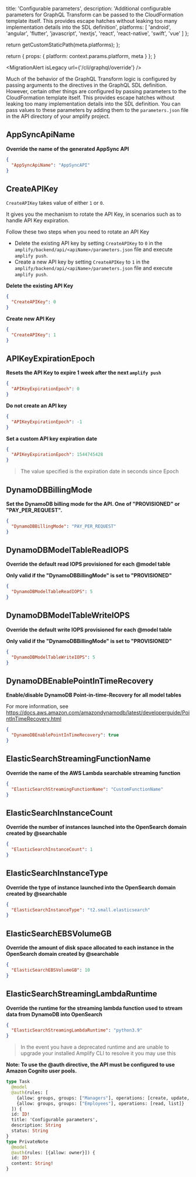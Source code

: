 
  title: 'Configurable parameters',
  description:
    'Additional configurable parameters for GraphQL Transform can be passed to the CloudFormation template itself. This provides escape hatches without leaking too many implementation details into the SDL definition',
  platforms: [
    'android',
    'angular',
    'flutter',
    'javascript',
    'nextjs',
    'react',
    'react-native',
    'swift',
    'vue'
  ]
};

  return getCustomStaticPath(meta.platforms);
};

  return {
    props: {
      platform: context.params.platform,
      meta
    }
  };
}

<MigrationAlert isLegacy url={'/cli/graphql/override'} />

Much of the behavior of the GraphQL Transform logic is configured by passing arguments to the directives in the GraphQL SDL definition. However, certain other things are configured by passing parameters to the CloudFormation template itself. This provides escape hatches without leaking too many implementation details into the SDL definition. You can pass values to these parameters by adding them to the `parameters.json` file in the API directory of your amplify project.

## AppSyncApiName

**Override the name of the generated AppSync API**

```json
{
  "AppSyncApiName": "AppSyncAPI"
}
```

## CreateAPIKey

`CreateAPIKey` takes value of either `1` or `0`.

It gives you the mechanism to rotate the API Key, in scenarios such as to handle API Key expiration.

Follow these two steps when you need to rotate an API Key

- Delete the existing API key by setting `CreateAPIKey` to `0` in the `amplify/backend/api/<apiName>/parameters.json` file and execute `amplify push`.
- Create a new API key by setting `CreateAPIKey` to `1` in the `amplify/backend/api/<apiName>/parameters.json` file and execute `amplify push`.

**Delete the existing API Key**

```json
{
  "CreateAPIKey": 0
}
```

**Create new API Key**

```json
{
  "CreateAPIKey": 1
}
```

## APIKeyExpirationEpoch

**Resets the API Key to expire 1 week after the next `amplify push`**

```json
{
  "APIKeyExpirationEpoch": 0
}
```

**Do not create an API key**

```json
{
  "APIKeyExpirationEpoch": -1
}
```

**Set a custom API key expiration date**

```json
{
  "APIKeyExpirationEpoch": 1544745428
}
```

> The value specified is the expiration date in seconds since Epoch

## DynamoDBBillingMode

**Set the DynamoDB billing mode for the API. One of "PROVISIONED" or "PAY_PER_REQUEST".**

```json
{
  "DynamoDBBillingMode": "PAY_PER_REQUEST"
}
```

## DynamoDBModelTableReadIOPS

**Override the default read IOPS provisioned for each @model table**

**Only valid if the "DynamoDBBillingMode" is set to "PROVISIONED"**

```json
{
  "DynamoDBModelTableReadIOPS": 5
}
```

## DynamoDBModelTableWriteIOPS

**Override the default write IOPS provisioned for each @model table**

**Only valid if the "DynamoDBBillingMode" is set to "PROVISIONED"**

```json
{
  "DynamoDBModelTableWriteIOPS": 5
}
```

## DynamoDBEnablePointInTimeRecovery

**Enable/disable DynamoDB Point-in-time-Recovery for all model tables**

For more information, see https://docs.aws.amazon.com/amazondynamodb/latest/developerguide/PointInTimeRecovery.html

```json
{
  "DynamoDBEnablePointInTimeRecovery": true
}
```

## ElasticSearchStreamingFunctionName

**Override the name of the AWS Lambda searchable streaming function**

```json
{
  "ElasticSearchStreamingFunctionName": "CustomFunctionName"
}
```

## ElasticSearchInstanceCount

**Override the number of instances launched into the OpenSearch domain created by @searchable**

```json
{
  "ElasticSearchInstanceCount": 1
}
```

## ElasticSearchInstanceType

**Override the type of instance launched into the OpenSearch domain created by @searchable**

```json
{
  "ElasticSearchInstanceType": "t2.small.elasticsearch"
}
```

## ElasticSearchEBSVolumeGB

**Override the amount of disk space allocated to each instance in the OpenSearch domain created by @searchable**

```json
{
  "ElasticSearchEBSVolumeGB": 10
}
```

## ElasticSearchStreamingLambdaRuntime

**Override the runtime for the streaming lambda function used to stream data from DynamoDB into OpenSearch**

```json
{
  "ElasticSearchStreamingLambdaRuntime": "python3.9"
}
```

> In the event you have a deprecated runtime and are unable to upgrade your installed Amplify CLI to resolve it you may use this

**Note: To use the @auth directive, the API must be configured to use Amazon Cognito user pools.**

```graphql
type Task
  @model
  @auth(rules: [
    {allow: groups, groups: ["Managers"], operations: [create, update, delete]},
    {allow: groups, groups: ["Employees"], operations: [read, list]}
  ]) {
  id: ID!
  title: 'Configurable parameters',
  description: String
  status: String
}
type PrivateNote
  @model
  @auth(rules: [{allow: owner}]) {
  id: ID!
  content: String!
}
```
